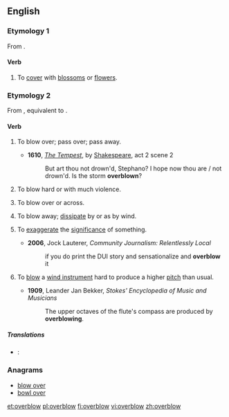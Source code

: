 ==English==

===Etymology 1===
From {{prefix|over|blow|t2=to flower, bloom}}.

====Verb====
{{en-verb|overblows|overblowing|overblew|overblown}}

# {{transitive}} To [[cover]] with [[blossom]]s or [[flower]]s.

===Etymology 2===
From {{etyl|enm}} {{term|overblowen|lang=enm}}, equivalent to {{prefix|over|blow}}.

====Verb====
{{en-verb|overblows|overblowing|overblew|overblown}}

# {{intransitive|obsolete}} To blow over; pass over; pass away.
#* '''1610''', ''[[s:The Tempest|The Tempest]]'', by [[w:William Shakespeare|Shakespeare]], act 2 scene 2
#*:But art thou not drown'd, Stephano? I hope now thou are / not drown'd. Is the storm '''overblown'''? 
# {{intransitive}} To blow hard or with much violence.
# {{transitive}} To blow over or across.
# {{transitive}} To blow away; [[dissipate]] by or as by wind.
# {{transitive}} To [[exaggerate]] the [[significance]] of something.
#* '''2006''', Jock Lauterer, ''Community Journalism: Relentlessly Local''
#*: if you do print the DUI story and sensationalize and '''overblow''' it
# {{transitive}} {{music}} To [[blow]] a [[wind instrument]] hard to produce a higher [[pitch]] than usual.
#* '''1909''', Leander Jan Bekker, ''Stokes' Encyclopedia of Music and Musicians''
#*: The upper octaves of the flute's compass are produced by '''overblowing'''.

=====Translations=====
{{checktrans}}
* {{ttbc|Mandarin}}: {{t-|cmn|超吹|sc=Hani}}

===Anagrams===
* [[blow over#English|blow over]]
* [[bowl over#English|bowl over]]

[[et:overblow]]
[[pl:overblow]]
[[fi:overblow]]
[[vi:overblow]]
[[zh:overblow]]